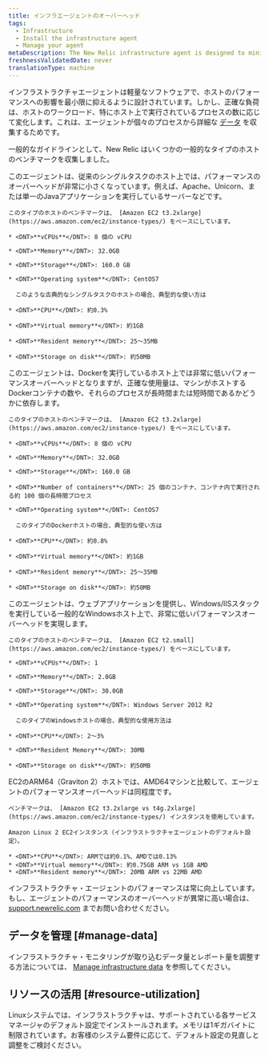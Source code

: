 ```yaml
---
title: インフラエージェントのオーバーヘッド
tags:
  - Infrastructure
  - Install the infrastructure agent
  - Manage your agent
metaDescription: The New Relic infrastructure agent is designed to minimize its performance impact. This document outlines resource usage for common scenarios.
freshnessValidatedDate: never
translationType: machine
---
```


インフラストラクチャエージェントは軽量なソフトウェアで、ホストのパフォーマンスへの影響を最小限に抑えるように設計されています。しかし、正確な負荷は、ホストのワークロード、特にホスト上で実行されているプロセスの数に応じて変化します。これは、エージェントが個々のプロセスから詳細な [データ](/docs/data-analysis/metrics/analyze-your-metrics/data-collection-metric-timeslice-event-data#event-data) を収集するためです。

一般的なガイドラインとして、New Relic はいくつかの一般的なタイプのホストのベンチマークを収集しました。

<CollapserGroup>
  <Collapser id="single-task" title="Linuxシングルタスクホスト">
    このエージェントは、従来のシングルタスクのホスト上では、パフォーマンスのオーバーヘッドが非常に小さくなっています。例えば、Apache、Unicorn、または単一のJavaアプリケーションを実行しているサーバーなどです。

    このタイプのホストのベンチマークは、 [Amazon EC2 t3.2xlarge](https://aws.amazon.com/ec2/instance-types/) をベースにしています。

    * <DNT>**vCPUs**</DNT>: 8 個の vCPU

    * <DNT>**Memory**</DNT>: 32.0GB

    * <DNT>**Storage**</DNT>: 160.0 GB

    * <DNT>**Operating system**</DNT>: CentOS7

      このような古典的なシングルタスクのホストの場合、典型的な使い方は

    * <DNT>**CPU**</DNT>: 約0.3%

    * <DNT>**Virtual memory**</DNT>: 約1GB

    * <DNT>**Resident memory**</DNT>: 25～35MB

    * <DNT>**Storage on disk**</DNT>: 約50MB
  </Collapser>

  <Collapser id="docker-host" title="LinuxのDockerホスト">
    このエージェントは、Dockerを実行しているホスト上では非常に低いパフォーマンスオーバーヘッドとなりますが、正確な使用量は、マシンがホストするDockerコンテナの数や、それらのプロセスが長時間または短時間であるかどうかに依存します。

    このタイプのホストのベンチマークは、 [Amazon EC2 t3.2xlarge](https://aws.amazon.com/ec2/instance-types/) をベースにしています。

    * <DNT>**vCPUs**</DNT>: 8 個の vCPU

    * <DNT>**Memory**</DNT>: 32.0GB

    * <DNT>**Storage**</DNT>: 160.0 GB

    * <DNT>**Number of containers**</DNT>: 25 個のコンテナ、コンテナ内で実行される約 100 個の長時間プロセス

    * <DNT>**Operating system**</DNT>: CentOS7

      このタイプのDockerホストの場合、典型的な使い方は

    * <DNT>**CPU**</DNT>: 約0.8%

    * <DNT>**Virtual memory**</DNT>: 約1GB

    * <DNT>**Resident memory**</DNT>: 25～35MB

    * <DNT>**Storage on disk**</DNT>: 約50MB
  </Collapser>

  <Collapser id="windows-host" title="Windowsホスト">
    このエージェントは、ウェブアプリケーションを提供し、Windows/IISスタックを実行している一般的なWindowsホスト上で、非常に低いパフォーマンスオーバーヘッドを実現します。

    このタイプのホストのベンチマークは、 [Amazon EC2 t2.small](https://aws.amazon.com/ec2/instance-types/) をベースにしています。

    * <DNT>**vCPUs**</DNT>: 1

    * <DNT>**Memory**</DNT>: 2.0GB

    * <DNT>**Storage**</DNT>: 30.0GB

    * <DNT>**Operating system**</DNT>: Windows Server 2012 R2

      このタイプのWindowsホストの場合、典型的な使用方法は

    * <DNT>**CPU**</DNT>: 2～3%

    * <DNT>**Resident Memory**</DNT>: 30MB

    * <DNT>**Storage on disk**</DNT>: 約50MB
  </Collapser>

  <Collapser id="arm64" title="Linux ARM64ホスト">
    EC2のARM64（Graviton 2）ホストでは、AMD64マシンと比較して、エージェントのパフォーマンスオーバーヘッドは同程度です。

    ベンチマークは、 [Amazon EC2 t3.2xlarge vs t4g.2xlarge](https://aws.amazon.com/ec2/instance-types/) インスタンスを使用しています。

    Amazon Linux 2 EC2インスタンス（インフラストラクチャエージェントのデフォルト設定）。

    * <DNT>**CPU**</DNT>: ARMでは約0.1%、AMDでは0.13%
    * <DNT>**Virtual memory**</DNT>: 約0.75GB ARM vs 1GB AMD
    * <DNT>**Resident memory**</DNT>: 20MB ARM vs 22MB AMD
  </Collapser>
</CollapserGroup>

インフラストラクチャ・エージェントのパフォーマンスは常に向上しています。もし、エージェントのパフォーマンスのオーバーヘッドが異常に高い場合は、 [support.newrelic.com](https://support.newrelic.com) までお問い合わせください。

## データを管理 [#manage-data]

インフラストラクチャ・モニタリングが取り込むデータ量とレポート量を調整する方法については、 [Manage infrastructure data](/docs/infrastructure/manage-your-data/data-instrumentation/manage-infrastructure-data-reporting) を参照してください。

## リソースの活用 [#resource-utilization]

Linuxシステムでは、インフラストラクチャは、サポートされている各サービスマネージャのデフォルト設定でインストールされます。メモリは1ギガバイトに制限されています。お客様のシステム要件に応じて、デフォルト設定の見直しと調整をご検討ください。